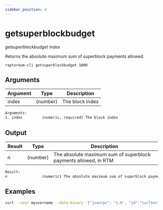 ```yaml
---
sidebar_position: 4
---
```


# getsuperblockbudget

*getsuperblockbudget index*

Returns the absolute maximum sum of superblock payments allowed.

`raptoreum-cli getsuperblockbudget 1000`

<!-- <ReactPlayer playing controls url={[
    {src: `${require('./assets/placeholder.webm').default}`, type: 'video/webm'}]} /> -->


## Arguments

| Argument | Type | Description |
|--|--|--|
| index | (number) | The block index |

```bash
Arguments:
1. index         (numeric, required) The block index
```

## Output

| Result | Type | Description |
|--|--|--|
| n | (number) | The absolute maximum sum of superblock payments allowed, in RTM |

```bash
Result:
n                (numeric) The absolute maximum sum of superblock payments allowed, in RTM
```


## Examples

```bash
curl --user myusername --data-binary '{"jsonrpc": "1.0", "id":"curltest", "method": "getsuperblockbudget", "params": [1000] }' -H 'content-type: text/plain;' http://127.0.0.1:9998/
```

